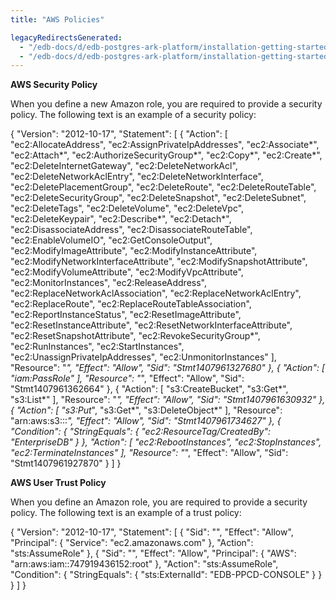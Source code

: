 ```yaml
---
title: "AWS Policies"

legacyRedirectsGenerated:
  - "/edb-docs/d/edb-postgres-ark-platform/installation-getting-started/getting-started-guide/3.5/aws_policies.html"
  - "/edb-docs/d/edb-postgres-ark-platform/installation-getting-started/getting-started-guide/latest/aws_policies.html"
---
```


<div id="aws_policies" class="registered_link"></div>

**AWS Security Policy**

When you define a new Amazon role, you are required to provide a security policy. The following text is an example of a security policy:

{
"Version": "2012-10-17",
"Statement": \[ {
"Action": \[
"ec2:AllocateAddress",
"ec2:AssignPrivateIpAddresses",
"ec2:Associate*",
"ec2:Attach*",
"ec2:AuthorizeSecurityGroup*",
"ec2:Copy*",
"ec2:Create*",
"ec2:DeleteInternetGateway",
"ec2:DeleteNetworkAcl",
"ec2:DeleteNetworkAclEntry",
"ec2:DeleteNetworkInterface",
"ec2:DeletePlacementGroup",
"ec2:DeleteRoute",
"ec2:DeleteRouteTable",
"ec2:DeleteSecurityGroup",
"ec2:DeleteSnapshot",
"ec2:DeleteSubnet",
"ec2:DeleteTags",
"ec2:DeleteVolume",
"ec2:DeleteVpc",
"ec2:DeleteKeypair",
"ec2:Describe*",
"ec2:Detach*",
"ec2:DisassociateAddress",
"ec2:DisassociateRouteTable",
"ec2:EnableVolumeIO",
"ec2:GetConsoleOutput",
"ec2:ModifyImageAttribute",
"ec2:ModifyInstanceAttribute",
"ec2:ModifyNetworkInterfaceAttribute",
"ec2:ModifySnapshotAttribute",
"ec2:ModifyVolumeAttribute",
"ec2:ModifyVpcAttribute",
"ec2:MonitorInstances",
"ec2:ReleaseAddress",
"ec2:ReplaceNetworkAclAssociation",
"ec2:ReplaceNetworkAclEntry",
"ec2:ReplaceRoute",
"ec2:ReplaceRouteTableAssociation",
"ec2:ReportInstanceStatus",
"ec2:ResetImageAttribute",
"ec2:ResetInstanceAttribute",
"ec2:ResetNetworkInterfaceAttribute",
"ec2:ResetSnapshotAttribute",
"ec2:RevokeSecurityGroup*",
"ec2:RunInstances",
"ec2:StartInstances",
"ec2:UnassignPrivateIpAddresses",
"ec2:UnmonitorInstances"
],
"Resource": "*",
"Effect": "Allow",
"Sid": "Stmt1407961327680"
}, {
"Action": \[
"iam:PassRole"
],
"Resource": "*",
"Effect": "Allow",
"Sid": "Stmt1407961362664"
}, {
"Action": \[
"s3:CreateBucket",
"s3:Get*",
"s3:List*"
],
"Resource": "*",
"Effect": "Allow",
"Sid": "Stmt1407961630932"
}, {
"Action": \[
"s3:Put*",
"s3:Get*",
"s3:DeleteObject*"
],
"Resource": "arn:aws:s3:::*",
"Effect": "Allow",
"Sid": "Stmt1407961734627"
}, {
"Condition": {
"StringEquals": {
"ec2:ResourceTag/CreatedBy": "EnterpriseDB"
}
},
"Action": \[
"ec2:RebootInstances",
"ec2:StopInstances",
"ec2:TerminateInstances"
],
"Resource": "*",
"Effect": "Allow",
"Sid": "Stmt1407961927870"
}
]
}

**AWS User Trust Policy**

When you define an Amazon role, you are required to provide a security policy. The following text is an example of a trust policy:

{
"Version": "2012-10-17",
"Statement": \[
{
"Sid": "",
"Effect": "Allow",
"Principal": {
"Service": "ec2.amazonaws.com"
},
"Action": "sts:AssumeRole"
},
{
"Sid": "",
"Effect": "Allow",
"Principal": {
"AWS": "arn:aws:iam::747919436152:root"
},
"Action": "sts:AssumeRole",
"Condition": {
"StringEquals": {
"sts:ExternalId": "EDB-PPCD-CONSOLE"
}
}
}
]
}
